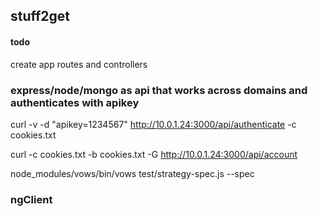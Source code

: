 ==stuff2get==
====todo====
create app routes and controllers

===express/node/mongo as api that works across domains and authenticates with apikey===

curl -v -d "apikey=1234567" http://10.0.1.24:3000/api/authenticate -c cookies.txt

curl -c cookies.txt -b cookies.txt -G http://10.0.1.24:3000/api/account

node_modules/vows/bin/vows  test/strategy-spec.js  --spec

===ngClient===

